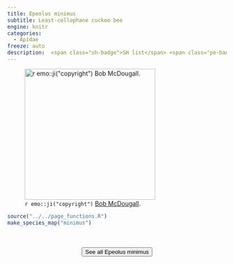 ```yaml
---
title: Epeolus minimus
subtitle: Least-cellophane cuckoo bee
engine: knitr
categories:
  - Apidae
freeze: auto
description:  <span class="sh-badge">SH list</span> <span class="pe-badge">PM Evidence</span>
---
```

![`r emo::ji("copyright")` [Bob McDougall ](https://inaturalist.ca/photos/140780732/).](https://inaturalist-open-data.s3.amazonaws.com/photos/140780732/large.jpeg){height=300}





```r
source("../../page_functions.R")
make_species_map("minimus")
```
<br><br>
<center>


<a href="https://inaturalist.ca/observations?place_id=any&quality_grade=research&subview=map&taxon_id=345437"><button type="button" class="btn btn-secondary">See all Epeolus minimus <i class="fa-solid fa-arrow-up-right-from-square"></i> </button></a>
</center>
